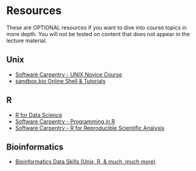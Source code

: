 # Resources
These are OPTIONAL resources if you want to dive into course topics in more depth. You will not be tested on content that does not appear in the lecture material.

## Unix
-   [Software Carpentry - UNIX Novice Course](https://swcarpentry.github.io/shell-novice/)
-   [sandbox.bio Online Shell & Tutorials](https://sandbox.bio/)

## R
-   [R for Data Science](https://r4ds.had.co.nz/index.html)
-   [Software Carpentry - Programming in R](http://swcarpentry.github.io/r-novice-inflammation)
-   [Software Carpentry - R for Reproducible Scientific Analysis](http://swcarpentry.github.io/r-novice-gapminder)

## Bioinformatics
-   [Bioinformatics Data Skills (Unix, R, & much, much more)](https://ebookcentral.proquest.com/lib/ubc/reader.action?docID=3564550)